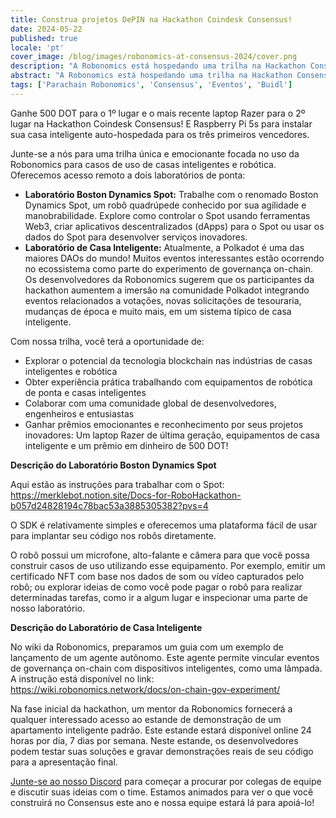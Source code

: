 ```yaml
---
title: Construa projetos DePIN na Hackathon Coindesk Consensus!
date: 2024-05-22
published: true
locale: 'pt'
cover_image: /blog/images/robonomics-at-consensus-2024/cover.png
description: "A Robonomics está hospedando uma trilha na Hackathon Consensus 2024, desafiando os participantes a construir projetos DePIN úteis. Os participantes terão acesso remoto a laboratórios de robótica e casas inteligentes e poderão adicionar suas ferramentas Web3 favoritas para construir infraestrutura para o mundo real."
abstract: "A Robonomics está hospedando uma trilha na Hackathon Consensus 2024 dando aos participantes acesso para trabalhar com casas inteligentes e equipamentos de robótica"
tags: ['Parachain Robonomics', 'Consensus', 'Eventos', 'Buidl']
---
```


Ganhe 500 DOT para o 1º lugar e o mais recente laptop Razer para o 2º lugar na Hackathon Coindesk Consensus! E Raspberry Pi 5s para instalar sua casa inteligente auto-hospedada para os três primeiros vencedores.

Junte-se a nós para uma trilha única e emocionante focada no uso da Robonomics para casos de uso de casas inteligentes e robótica. Oferecemos acesso remoto a dois laboratórios de ponta:

- **Laboratório Boston Dynamics Spot:** Trabalhe com o renomado Boston Dynamics Spot, um robô quadrúpede conhecido por sua agilidade e manobrabilidade. Explore como controlar o Spot usando ferramentas Web3, criar aplicativos descentralizados (dApps) para o Spot ou usar os dados do Spot para desenvolver serviços inovadores.
- **Laboratório de Casa Inteligente:** Atualmente, a Polkadot é uma das maiores DAOs do mundo! Muitos eventos interessantes estão ocorrendo no ecossistema como parte do experimento de governança on-chain. Os desenvolvedores da Robonomics sugerem que os participantes da hackathon aumentem a imersão na comunidade Polkadot integrando eventos relacionados a votações, novas solicitações de tesouraria, mudanças de época e muito mais, em um sistema típico de casa inteligente.

Com nossa trilha, você terá a oportunidade de:

- Explorar o potencial da tecnologia blockchain nas indústrias de casas inteligentes e robótica
- Obter experiência prática trabalhando com equipamentos de robótica de ponta e casas inteligentes
- Colaborar com uma comunidade global de desenvolvedores, engenheiros e entusiastas
- Ganhar prêmios emocionantes e reconhecimento por seus projetos inovadores: Um laptop Razer de última geração, equipamentos de casa inteligente e um prêmio em dinheiro de 500 DOT!

**Descrição do Laboratório Boston Dynamics Spot**

Aqui estão as instruções para trabalhar com o Spot: https://merklebot.notion.site/Docs-for-RoboHackathon-b057d24828194c78bac53a3885305382?pvs=4

O SDK é relativamente simples e oferecemos uma plataforma fácil de usar para implantar seu código nos robôs diretamente.

O robô possui um microfone, alto-falante e câmera para que você possa construir casos de uso utilizando esse equipamento. Por exemplo, emitir um certificado NFT com base nos dados de som ou vídeo capturados pelo robô; ou explorar ideias de como você pode pagar o robô para realizar determinadas tarefas, como ir a algum lugar e inspecionar uma parte de nosso laboratório.

**Descrição do Laboratório de Casa Inteligente**

No wiki da Robonomics, preparamos um guia com um exemplo de lançamento de um agente autônomo. Este agente permite vincular eventos de governança on-chain com dispositivos inteligentes, como uma lâmpada. A instrução está disponível no link: https://wiki.robonomics.network/docs/on-chain-gov-experiment/

Na fase inicial da hackathon, um mentor da Robonomics fornecerá a qualquer interessado acesso ao estande de demonstração de um apartamento inteligente padrão. Este estande estará disponível online 24 horas por dia, 7 dias por semana. Neste estande, os desenvolvedores podem testar suas soluções e gravar demonstrações reais de seu código para a apresentação final.

[Junte-se ao nosso Discord](https://discord.gg/k9G2WQWcmj) para começar a procurar por colegas de equipe e discutir suas ideias com o time. Estamos animados para ver o que você construirá no Consensus este ano e nossa equipe estará lá para apoiá-lo!